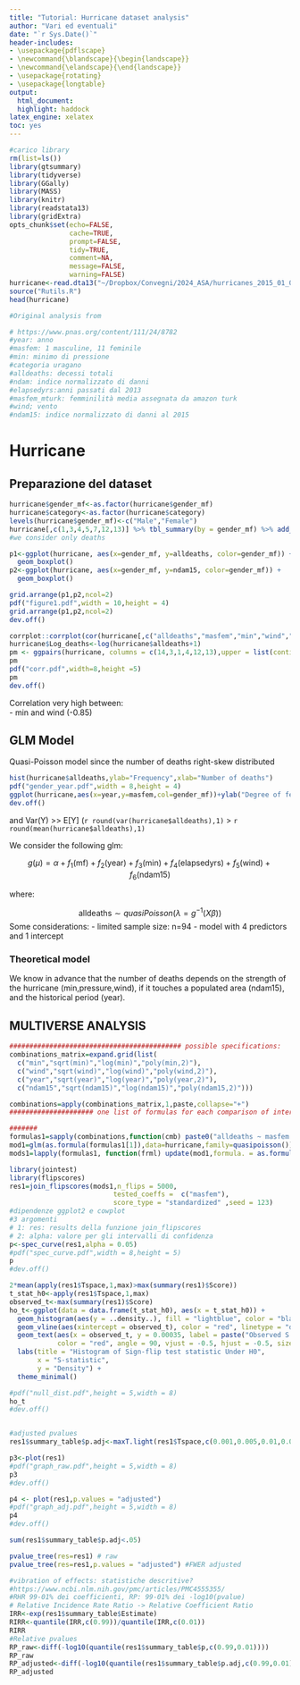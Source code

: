 ```yaml
---
title: "Tutorial: Hurricane dataset analysis"
author: "Vari ed eventuali"
date: "`r Sys.Date()`"
header-includes:
- \usepackage{pdflscape}
- \newcommand{\blandscape}{\begin{landscape}}
- \newcommand{\elandscape}{\end{landscape}}
- \usepackage{rotating}
- \usepackage{longtable}
output:
  html_document:
  highlight: haddock
latex_engine: xelatex
toc: yes
---
```

```r
#carico library
rm(list=ls())
library(gtsummary)
library(tidyverse)
library(GGally)
library(MASS)
library(knitr)
library(readstata13)
library(gridExtra)
opts_chunk$set(echo=FALSE,
               cache=TRUE,
               prompt=FALSE,
               tidy=TRUE,
               comment=NA,
               message=FALSE,
               warning=FALSE)
hurricane<-read.dta13("~/Dropbox/Convegni/2024_ASA/hurricanes_2015_01_09.dta")
source("Rutils.R")
head(hurricane)

#Original analysis from  

# https://www.pnas.org/content/111/24/8782  
#year: anno
#masfem: 1 masculine, 11 feminile
#min: minimo di pressione
#categoria uragano
#alldeaths: decessi totali
#ndam: indice normalizzato di danni
#elapsedyrs:anni passati dal 2013
#masfem_mturk: femminilità media assegnata da amazon turk
#wind; vento 
#ndam15: indice normalizzato di danni al 2015
```
# Hurricane  
## Preparazione del dataset 

```r
hurricane$gender_mf<-as.factor(hurricane$gender_mf)
hurricane$category<-as.factor(hurricane$category)
levels(hurricane$gender_mf)<-c("Male","Female")
hurricane[,c(1,3,4,5,7,12,13)] %>% tbl_summary(by = gender_mf) %>% add_p() %>%as_gt() %>%   gt::as_latex()
#we consider only deaths

p1<-ggplot(hurricane, aes(x=gender_mf, y=alldeaths, color=gender_mf)) +
  geom_boxplot()
p2<-ggplot(hurricane, aes(x=gender_mf, y=ndam15, color=gender_mf)) +
  geom_boxplot()

grid.arrange(p1,p2,ncol=2)
pdf("figure1.pdf",width = 10,height = 4)
grid.arrange(p1,p2,ncol=2)
dev.off()

corrplot::corrplot(cor(hurricane[,c("alldeaths","masfem","min","wind","ndam15","year")]))
hurricane$Log_deaths<-log(hurricane$alldeaths+1)
pm <- ggpairs(hurricane, columns = c(14,3,1,4,12,13),upper = list(continuous = wrap("cor", method = "spearman")))
pm
pdf("corr.pdf",width=8,height =5)
pm
dev.off()


```

Correlation very high between:  
- min and wind (-0.85)



## GLM Model

Quasi-Poisson model since the number of deaths right-skew distributed  

```r
hist(hurricane$alldeaths,ylab="Frequency",xlab="Number of deaths")
pdf("gender_year.pdf",width = 8,height = 4)
ggplot(hurricane,aes(x=year,y=masfem,col=gender_mf))+ylab("Degree of femininity")+geom_point(size=3)+xlab("Year")+labs(col="Gender")
dev.off()
```

and Var(Y) >> E[Y] (`r round(var(hurricane$alldeaths),1)` > `r round(mean(hurricane$alldeaths),1)`

We consider the following glm:  

$$g(\mu)=\alpha+f_1(\mbox{mf})+f_2(\mbox{year})+f_3(\mbox{min})+f_4(\mbox{elapsedyrs})+f_5(\mbox{wind})+f_6(\mbox{ndam15})$$

where:  

$$\mbox{alldeaths} \sim quasiPoisson(\lambda=g^{-1}(X\beta))$$
Some considerations:
- limited sample size: n=94
- model with 4 predictors and 1 intercept

### Theoretical model
We know in advance that the number of deaths depends on the strength of the hurricane (min,pressure,wind), if it touches a populated area (ndam15), and the historical period (year).


## MULTIVERSE ANALYSIS 

```r
########################################### possible specifications:
combinations_matrix=expand.grid(list(
  c("min","sqrt(min)","log(min)","poly(min,2)"),
  c("wind","sqrt(wind)","log(wind)","poly(wind,2)"),
  c("year","sqrt(year)","log(year)","poly(year,2)"),
  c("ndam15","sqrt(ndam15)","log(ndam15)","poly(ndam15,2)")))

combinations=apply(combinations_matrix,1,paste,collapse="+")
##################### one list of formulas for each comparison of interest:

#######
formulas1=sapply(combinations,function(cmb) paste0("alldeaths ~ masfem +",cmb))
mod1=glm(as.formula(formulas1[1]),data=hurricane,family=quasipoisson())
mods1=lapply(formulas1, function(frml) update(mod1,formula. = as.formula(frml)))

library(jointest)
library(flipscores)
res1=join_flipscores(mods1,n_flips = 5000,
                          tested_coeffs =  c("masfem"),
                          score_type = "standardized" ,seed = 123)
#dipendenze ggplot2 e cowplot
#3 argomenti 
# 1: res: results della funzione join_flipscores
# 2: alpha: valore per gli intervalli di confidenza 
p<-spec_curve(res1,alpha = 0.05)
#pdf("spec_curve.pdf",width = 8,height = 5)
p
#dev.off()

2*mean(apply(res1$Tspace,1,max)>max(summary(res1)$Score))
t_stat_h0<-apply(res1$Tspace,1,max)
observed_t<-max(summary(res1)$Score)
ho_t<-ggplot(data = data.frame(t_stat_h0), aes(x = t_stat_h0)) +
  geom_histogram(aes(y = ..density..), fill = "lightblue", color = "black", alpha = 0.7) +
  geom_vline(aes(xintercept = observed_t), color = "red", linetype = "dashed", size = 1.2) +
  geom_text(aes(x = observed_t, y = 0.00035, label = paste("Observed S =", observed_t)),
            color = "red", angle = 90, vjust = -0.5, hjust = -0.5, size = 4) +
  labs(title = "Histogram of Sign-flip test statistic Under H0",
       x = "S-statistic",
       y = "Density") +
  theme_minimal()

#pdf("null_dist.pdf",height = 5,width = 8)
ho_t
#dev.off()


#adjusted pvalues
res1$summary_table$p.adj<-maxT.light(res1$Tspace,c(0.001,0.005,0.01,0.025,0.05,0.075,0.1,0.2,0.3,0.4,0.5))

p3<-plot(res1)
#pdf("graph_raw.pdf",height = 5,width = 8)
p3
#dev.off()

p4 <- plot(res1,p.values = "adjusted")
#pdf("graph_adj.pdf",height = 5,width = 8)
p4
#dev.off()

sum(res1$summary_table$p.adj<.05)

pvalue_tree(res=res1) # raw
pvalue_tree(res=res1,p.values = "adjusted") #FWER adjusted

#vibration of effects: statistiche descritive? 
#https://www.ncbi.nlm.nih.gov/pmc/articles/PMC4555355/
#RHR 99-01% dei coefficienti, RP: 99-01% dei -log10(pvalue)
# Relative Incidence Rate Ratio -> Relative Coefficient Ratio
IRR<-exp(res1$summary_table$Estimate)
RIRR<-quantile(IRR,c(0.99))/quantile(IRR,c(0.01))
RIRR
#Relative pvalues
RP_raw<-diff(-log10(quantile(res1$summary_table$p,c(0.99,0.01))))
RP_raw
RP_adjusted<-diff(-log10(quantile(res1$summary_table$p.adj,c(0.99,0.01))))
RP_adjusted
```
